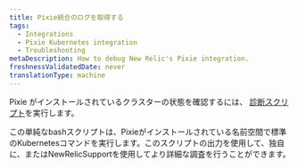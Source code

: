 ```yaml
---
title: Pixie統合のログを取得する
tags:
  - Integrations
  - Pixie Kubernetes integration
  - Troubleshooting
metaDescription: How to debug New Relic's Pixie integration.
freshnessValidatedDate: never
translationType: machine
---
```


Pixie がインストールされているクラスターの状態を確認するには、 [診断スクリプト](https://github.com/newrelic-experimental/k8s-diag-utilities/tree/main/pixie-diag)を実行します。

この単純なbashスクリプトは、Pixieがインストールされている名前空間で標準のKubernetesコマンドを実行します。このスクリプトの出力を使用して、独自に、またはNewRelicSupportを使用してより詳細な調査を行うことができます。
